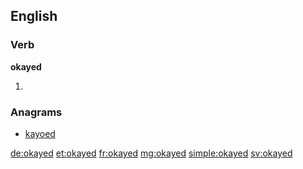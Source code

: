 ==English==

===Verb===
'''okayed'''

# {{past of|okay}}

===Anagrams===
* [[kayoed#English|kayoed]]

[[de:okayed]]
[[et:okayed]]
[[fr:okayed]]
[[mg:okayed]]
[[simple:okayed]]
[[sv:okayed]]